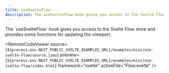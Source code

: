 ```yaml
---
title: useSvelteFlow
description: The useSvelteFlow hook gives you access to the Svelte Flow store and provides some functions for updating the viewport.
---
```



<ExampleLayout>
The `useSvelteFlow` hook gives you access to the Svelte Flow store and provides some functions for updating the viewport.

<RemoteCodeViewer
  source={`${process.env.NEXT_PUBLIC_SVELTE_EXAMPLES_URL}/examples/misc/use-svelte-flow/source.json`}
  preview={`${process.env.NEXT_PUBLIC_SVELTE_EXAMPLES_URL}/examples/misc/use-svelte-flow/index.html`}
  framework="svelte"
  activeFile="Flow.svelte"
/>

</ExampleLayout>
